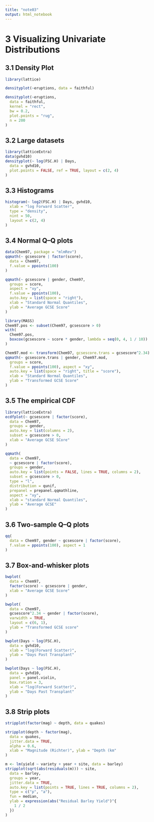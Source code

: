```yaml
---
title: "note03"
output: html_notebook
---
```


# 3 Visualizing Univariate Distributions

## 3.1 Density Plot

```r
library(lattice)
```

```r
densityplot(~eruptions, data = faithful)
```

```r
densityplot(~eruptions,
  data = faithful,
  kernel = "rect",
  bw = 0.2,
  plot.points = "rug",
  n = 200
)
```

## 3.2 Large datasets

```r
library(latticeExtra)
data(gvhd10)
densityplot(~ log(FSC.H) | Days,
  data = gvhd10,
  plot.points = FALSE, ref = TRUE, layout = c(2, 4)
)
```

## 3.3 Histograms

```r
histogram(~ log2(FSC.H) | Days, gvhd10,
  xlab = "log Forward Scatter",
  type = "density",
  nint = 50,
  layout = c(2, 4)
)
```

## 3.4 Normal Q--Q plots

```r
data(Chem97, package = "mlmRev")
qqmath(~ gcsescore | factor(score),
  data = Chem97,
  f.value = ppoints(100)
)
```

```r
qqmath(~ gcsescore | gender, Chem97,
  groups = score,
  aspect = "xy",
  f.value = ppoints(100),
  auto.key = list(space = "right"),
  xlab = "Standard Normal Quantiles",
  ylab = "Average GCSE Score"
)
```

```r
library(MASS)
Chem97.pos <- subset(Chem97, gcsescore > 0)
with(
  Chem97.pos,
  boxcox(gcsescore ~ score * gender, lambda = seq(0, 4, 1 / 10))
)
```

```r
Chem97.mod <- transform(Chem97, gcsescore.trans = gcsescore^2.34)
qqmath(~ gcsescore.trans | gender, Chem97.mod,
  groups = score,
  f.value = ppoints(100), aspect = "xy",
  auto.key = list(space = "right", title = "score"),
  xlab = "Standard Normal Quantiles",
  ylab = "Transformed GCSE Score"
)
```

## 3.5 The empirical CDF

```r
library(latticeExtra)
ecdfplot(~ gcsescore | factor(score),
  data = Chem97,
  groups = gender,
  auto.key = list(columns = 2),
  subset = gcsescore > 0,
  xlab = "Average GCSE SCore"
)
```

```r
qqmath(
  data = Chem97,
  ~ gcsescore | factor(score),
  groups = gender,
  auto.key = list(points = FALSE, lines = TRUE, columns = 2),
  subset = gcsescore > 0,
  type = "l",
  distribution = qunif,
  prepanel = prepanel.qqmathline,
  aspect = "xy",
  xlab = "standard Normal Quantiles",
  ylab = "Average GCSE"
)
```

## 3.6 Two-sample Q--Q plots

```r
qq(
  data = Chem97, gender ~ gcsescore | factor(score),
  f.value = ppoints(100), aspect = 1
)
```

## 3.7 Box-and-whisker plots

```r
bwplot(
  data = Chem97,
  factor(score) ~ gcsescore | gender,
  xlab = "Average GCSE Score"
)
```

```r
bwplot(
  data = Chem97,
  gcsescore^2.34 ~ gender | factor(score),
  varwidth = TRUE,
  layout = c(6, 1),
  ylab = "Transformed GCSE score"
)
```

```r
bwplot(Days ~ log(FSC.H),
  data = gvhd10,
  xlab = "log(Forward Scatter)",
  ylab = "Days Past Transplant"
)
```

```r
bwplot(Days ~ log(FSC.H),
  data = gvhd10,
  panel = panel.violin,
  box.ration = 3,
  xlab = "log(Forward Scatter)",
  ylab = "Days Past Transplant"
)
```

## 3.8 Strip plots

```r
stripplot(factor(mag) ~ depth, data = quakes)
```

```r
stripplot(depth ~ factor(mag),
  data = quakes,
  jitter.data = TRUE,
  alpha = 0.6,
  xlab = "Magnitude (Richter)", ylab = "Depth (km"
)
```

```r
m <- lm(yield ~ variety + year + site, data = barley)
stripplot(sqrt(abs(residuals(m))) ~ site,
  data = barley,
  groups = year,
  jitter.data = TRUE,
  auto.key = list(points = TRUE, lines = TRUE, columns = 2),
  type = c("p", "a"),
  fun = median,
  ylab = expression(abs("Residual Barley Yield")^{
    1 / 2
  })
)
```
